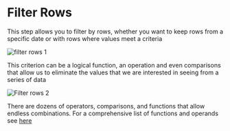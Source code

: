 # Filter Rows 

This step allows you to filter by rows, whether you want to keep rows from a specific date or with rows where values meet a criteria

![filter rows 1](https://alphacast-images.s3.us-west-2.amazonaws.com/next-s3-uploads/4c927323-399e-4b2b-be4d-5513614caf7e/filter-row-primer.png)


This criterion can be a logical function, an operation and even comparisons that allow us to eliminate the values that we are interested in seeing from a series of data

![Filter rows 2](https://alphacast-images.s3.us-west-2.amazonaws.com/next-s3-uploads/7e34f959-737f-4c8b-8c53-04bd0758826e/Filter-row-1-posta.png)

There are dozens of operators, comparisons, and functions that allow endless combinations. For a comprehensive list of functions and operands see [here](https://www.alphacast.io/p/luciano/insights/2022-2-1-pOLoak)
